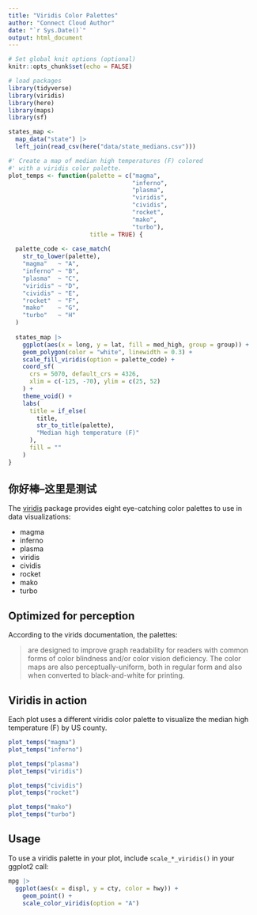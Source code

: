 ```yaml
---
title: "Viridis Color Palettes"
author: "Connect Cloud Author"
date: "`r Sys.Date()`"
output: html_document
---
```


```r
# Set global knit options (optional)
knitr::opts_chunk$set(echo = FALSE)

# load packages
library(tidyverse)
library(viridis)
library(here)
library(maps)
library(sf)

states_map <- 
  map_data("state") |> 
  left_join(read_csv(here("data/state_medians.csv")))

#' Create a map of median high temperatures (F) colored 
#' with a viridis color palette.
plot_temps <- function(palette = c("magma",
                                   "inferno",
                                   "plasma", 
                                   "viridis", 
                                   "cividis", 
                                   "rocket", 
                                   "mako", 
                                   "turbo"),
                       title = TRUE) {
  
  palette_code <- case_match(
    str_to_lower(palette),
    "magma"   ~ "A",
    "inferno" ~ "B",
    "plasma"  ~ "C",
    "viridis" ~ "D",
    "cividis" ~ "E",
    "rocket"  ~ "F",
    "mako"    ~ "G",
    "turbo"   ~ "H"
  )
  
  states_map |>  
    ggplot(aes(x = long, y = lat, fill = med_high, group = group)) +
    geom_polygon(color = "white", linewidth = 0.3) +
    scale_fill_viridis(option = palette_code) +
    coord_sf(
      crs = 5070, default_crs = 4326,
      xlim = c(-125, -70), ylim = c(25, 52)
    ) +
    theme_void() +
    labs(
      title = if_else(
        title, 
        str_to_title(palette), 
        "Median high temperature (F)"
      ),
      fill = ""
    )
}
```

## 你好棒--这里是测试

The [viridis](https://sjmgarnier.github.io/viridis/) package provides eight eye-catching color palettes to use in data visualizations:

- magma
- inferno
- plasma
- viridis
- cividis
- rocket
- mako
- turbo

## Optimized for perception

According to the virids documentation, the palettes:

> are designed to improve graph readability for readers with common forms of color blindness and/or color vision deficiency. The color maps are also perceptually-uniform, both in regular form and also when converted to black-and-white for printing.

## Viridis in action

Each plot uses a different viridis color palette to visualize the median high temperature (F) by US county.

```r
plot_temps("magma")
plot_temps("inferno")
```

```r
plot_temps("plasma")
plot_temps("viridis")
```

```r
plot_temps("cividis")
plot_temps("rocket")
```

```r
plot_temps("mako")
plot_temps("turbo")
```

## Usage

To use a viridis palette in your plot, include `scale_*_viridis()` in your ggplot2 call:

```r
mpg |>  
  ggplot(aes(x = displ, y = cty, color = hwy)) +
    geom_point() +
    scale_color_viridis(option = "A")
```

